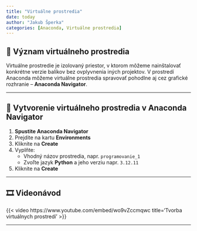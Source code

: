 ```yaml
---
title: "Virtuálne prostredia"
date: today
author: "Jakub Šperka"
categories: [Anaconda, Virtuálne prostredia]
---
```


## 🧪 Význam virtuálneho prostredia

Virtuálne prostredie je izolovaný priestor, v ktorom môžeme nainštalovať konkrétne verzie balíkov bez ovplyvnenia iných projektov. 
V prostredí Anaconda môžeme virtuálne prostredia spravovať pohodlne aj cez grafické rozhranie – **Anaconda Navigator**.

---

## 🧭 Vytvorenie virtuálneho prostredia v Anaconda Navigator

1. **Spustite Anaconda Navigator**
2. Prejdite na kartu **Environments**
3. Kliknite na **Create**
4. Vyplňte:
   - Vhodný názov prostredia, napr. `programovanie_1`
   - Zvoľte jazyk **Python** a jeho verziu napr. `3.12.11`
5. Kliknite na **Create**

---

## 🎞️ Videonávod

{{< video https://www.youtube.com/embed/wo9vZccmqwc 
    title='Tvorba virtuálnych prostredí' 
>}}

---

